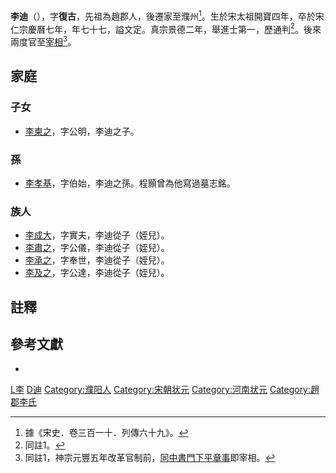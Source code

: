 '''李迪'''（{{bd|971年||1047年|catIdx=L李}}），字'''復古'''，先祖為趙郡人，後遷家至濮州<ref>據《宋史．卷三百一十．列傳六十九》。</ref>。生於宋太祖開寶四年，卒於宋仁宗慶曆七年，年七十七，謚文定。真宗景德二年，舉進士第一，歷通判<ref>同註1。</ref>。後來兩度官至[[宰相|宰相]]<ref>同註1，神宗元豐五年改革官制前，[[同中書門下平章事|同中書門下平章事]]即宰相。</ref>。

== 家庭 ==
=== 子女 ===
* [[李柬之|李柬之]]，字公明，李迪之子。

=== 孫 ===
* [[李孝基|李孝基]]，字伯始，李迪之孫。程顥曾為他寫過墓志銘。

=== 族人 ===
* [[李成大|李成大]]，字實夫，李迪從子（姪兒）。
* [[李肅之|李肅之]]，字公儀，李迪從子（姪兒）。
* [[李承之|李承之]]，字奉世，李迪從子（姪兒）。
* [[李及之|李及之]]，字公達，李迪從子（姪兒）。

== 註釋 ==
{{reflist}}

== 參考文獻 ==
* {{wikisource history|宋史|310}}

{{河南状元}}
[[Category:宋朝宰相|L李]]
[[Category:李姓|D迪]]
[[Category:濮阳人|Category:濮阳人]]
[[Category:宋朝状元|Category:宋朝状元]]
[[Category:河南状元|Category:河南状元]]
[[Category:趙郡李氏|Category:趙郡李氏]]